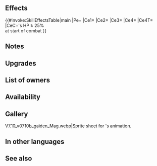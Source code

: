 {{Weapon Infobox
|tagid=SID_魔器カリブルヌス
|intID=3828
|userVersion1=Closed
|userVersion2=Open
|exclusive=0
|weaponType=Green Tome
|cost=300
|might=14
|range=2
|cooldown=-1
|effect=Accelerates Special trigger (cooldown count-1). At start of combat, if unit's HP ≥ 25%, grants Atk/Spd/Def/Res+5 to unit, unit makes a guaranteed follow-up attack, grants Special cooldown charge +1 to unit per attack (only highest value applied; does not stack), and neutralizes foe's bonuses to Atk/Res (from skills like Fortify, Rally, etc.) during combat.
|required=Rexcalibur
|refinePaths=default
|refineSP=350
|refineMedals=500
|refineStones=200
|properties=arcane,random_owner
}}
==Effects==
{{#invoke:SkillEffectsTable|main
|Pe={{Eft|Accelerates Special}}
|Ce1={{Eft|Temporary buffs|Atk/Spd/Def/Res|5}}
|Ce2={{Eft|Guaranteed Follow-Ups}}
|Ce3={{Eft|Accelerate Charge}}
|Ce4={{Eft|Neutralize Bonuses|Atk/Res}}
|Ce4T={{Tgt|Foe}}
|CeC={{Tgt|Unit}}'s HP ≥ 25%<br>at start of combat
}}
==Notes==
{{Temporary buffs}}
{{Guaranteed follow-up interaction}}
{{CooldownChargePlus}}
{{Bonus neutralization}}
==Upgrades==
{{Weapon Upgrade List}}
==List of owners==
{{Skill Hero List}}
{{NoInheritHeroes}}
==Availability==
{{PassiveFocusList}}
{{PassiveDistributionList}}
{{PassiveCombatManualList}}
==Gallery==
<gallery>
V7.10_v0710b_gaiden_Mag.webp|Sprite sheet for {{PAGENAME}}'s animation.
</gallery>
==In other languages==
{{OtherLanguages
|japanese=魔器カリブルヌス
|german=Ark. Caliburnus
|spanishEU=Caliburnus arcano
|spanishLA=Caliburnus arcan.
|french=Caliburnus arcane
|italian=Caliburn arcana
|chineseTW=魔器卡利布盧努斯
|portuguese=Caliburnus arcan.
}}
==See also==
{{See also skills|cond=(Description LIKE '%makes a guaranteed follow-up%Special cooldown charge +1%per attack%' OR Description LIKE '%neutralizes foe_s bonuses to Atk/Res%') AND Exclusive='1'}}
{{Weapons Navbox}}